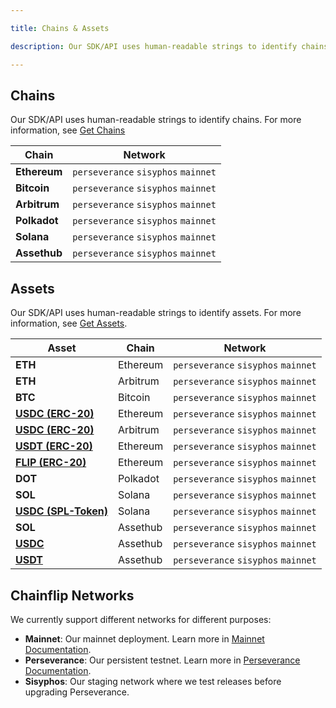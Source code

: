 ```yaml
---

title: Chains & Assets

description: Our SDK/API uses human-readable strings to identify chains.

---
```



## Chains

Our SDK/API uses human-readable strings to identify chains. For more information, see [Get Chains](/brokers/javascript-sdk/functions#get-chains.md "mention")

| Chain | Network |
| --- | --- |
| **Ethereum** | `perseverance` `sisyphos` `mainnet` |
| **Bitcoin** | `perseverance` `sisyphos` `mainnet` |
| **Arbitrum** | `perseverance` `sisyphos` `mainnet` |
| **Polkadot** | `perseverance` `sisyphos` `mainnet` |
| **Solana** | `perseverance` `sisyphos` `mainnet` |
| **Assethub** | `perseverance` `sisyphos` `mainnet` |

## Assets

Our SDK/API uses human-readable strings to identify assets. For more information, see [Get Assets](/brokers/javascript-sdk/functions#get-assets.md "mention").

  | Asset | Chain | Network |
  | --- | --- | --- |
  | **ETH** | Ethereum | `perseverance` `sisyphos` `mainnet` |
  | **ETH** | Arbitrum | `perseverance` `sisyphos` `mainnet` |
  | **BTC** | Bitcoin | `perseverance` `sisyphos` `mainnet` |
  | **[USDC (ERC-20)](https://etherscan.io/address/0xA0b86991c6218b36c1d19D4a2e9Eb0cE3606eB48)** | Ethereum | `perseverance` `sisyphos` `mainnet` |
  | **[USDC (ERC-20)](https://arbiscan.io/address/0xaf88d065e77c8cC2239327C5EDb3A432268e5831)** | Arbitrum | `perseverance` `sisyphos` `mainnet` |
  | **[USDT (ERC-20)](https://etherscan.io/address/0xdAC17F958D2ee523a2206206994597C13D831ec7)** | Ethereum | `perseverance` `sisyphos` `mainnet` |
  | **[FLIP (ERC-20)](https://etherscan.io/address/0x826180541412D574cf1336d22c0C0a287822678A)** | Ethereum | `perseverance` `sisyphos` `mainnet` |
  | **DOT** | Polkadot | `perseverance` `sisyphos` `mainnet` |
  | **SOL** | Solana | `perseverance` `sisyphos` `mainnet` |
  | **[USDC (SPL-Token)](https://explorer.solana.com/address/EPjFWdd5AufqSSqeM2qN1xzybapC8G4wEGGkZwyTDt1v)** | Solana | `perseverance` `sisyphos` `mainnet` |
  | **SOL** | Assethub | `perseverance` `sisyphos` `mainnet` |
  | **[USDC](https://assethub-polkadot.subscan.io/assets/1337)** | Assethub | `perseverance` `sisyphos` `mainnet` |
  | **[USDT](https://assethub-polkadot.subscan.io/assets/1984)** | Assethub | `perseverance` `sisyphos` `mainnet` |
## Chainflip Networks

We currently support different networks for different purposes:

- **Mainnet**: Our mainnet deployment. Learn more in [Mainnet Documentation](/validators/mainnet/validator-setup#1-prerequisites).
- **Perseverance**: Our persistent testnet. Learn more in [Perseverance Documentation](/validators/testnet/validator-setup).
- **Sisyphos**: Our staging network where we test releases before upgrading Perseverance.